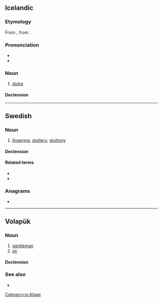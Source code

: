 {{also|şöl|Appendix:Variations of "sol"}}
==Icelandic==

===Etymology===
From {{inh|is|non|sǫl}}, from {{m|non|sǫlr||pale, wan; dry, withered}}.

===Pronunciation===
* {{IPA|is|/sœːl/}}
* {{rhymes|is|œːl}}

===Noun===
{{is-noun|n-p}}

# [[dulse]]

====Declension====
{{is-decl-noun-base|nomp=söl|accp=söl|datp=sölvum|genp=sölva|nompd=sölin|accpd=sölin|datpd=sölvunum|genpd=sölvanna|sg=-}}

[[Category:is:Algae]]

----

==Swedish==

===Noun===
{{sv-noun|n}}

# [[lingering]], [[sluttery]], [[gluttony]]

====Declension====
{{sv-noun-unc-irreg-n|2=sölet}}

====Related terms====
* {{l|sv|söla}}
* {{l|sv|sölig}}

===Anagrams===
* {{anagrams|sv|a=lsö|-lös|lös|slö|öls}}

----

==Volapük==

===Noun===
{{vo-noun}}

# [[gentleman]]
# [[sir]]

====Declension====
{{vo-decl-noun}}

===See also===
* {{l|vo|siör}}